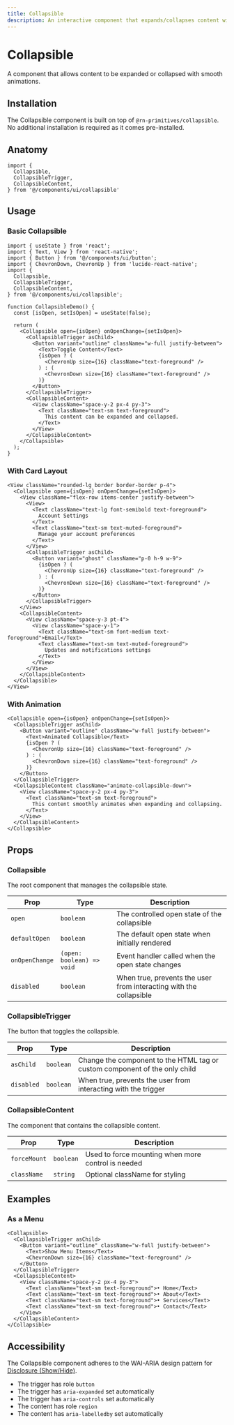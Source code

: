 ```yaml
---
title: Collapsible
description: An interactive component that expands/collapses content with smooth animations.
---
```


# Collapsible

A component that allows content to be expanded or collapsed with smooth animations.

## Installation

The Collapsible component is built on top of `@rn-primitives/collapsible`. No additional installation is required as it comes pre-installed.

## Anatomy

```tsx
import {
  Collapsible,
  CollapsibleTrigger,
  CollapsibleContent,
} from '@/components/ui/collapsible'
```

## Usage

### Basic Collapsible

```tsx
import { useState } from 'react';
import { Text, View } from 'react-native';
import { Button } from '@/components/ui/button';
import { ChevronDown, ChevronUp } from 'lucide-react-native';
import {
  Collapsible,
  CollapsibleTrigger,
  CollapsibleContent,
} from '@/components/ui/collapsible';

function CollapsibleDemo() {
  const [isOpen, setIsOpen] = useState(false);

  return (
    <Collapsible open={isOpen} onOpenChange={setIsOpen}>
      <CollapsibleTrigger asChild>
        <Button variant="outline" className="w-full justify-between">
          <Text>Toggle Content</Text>
          {isOpen ? (
            <ChevronUp size={16} className="text-foreground" />
          ) : (
            <ChevronDown size={16} className="text-foreground" />
          )}
        </Button>
      </CollapsibleTrigger>
      <CollapsibleContent>
        <View className="space-y-2 px-4 py-3">
          <Text className="text-sm text-foreground">
            This content can be expanded and collapsed.
          </Text>
        </View>
      </CollapsibleContent>
    </Collapsible>
  );
}
```

### With Card Layout

```tsx
<View className="rounded-lg border border-border p-4">
  <Collapsible open={isOpen} onOpenChange={setIsOpen}>
    <View className="flex-row items-center justify-between">
      <View>
        <Text className="text-lg font-semibold text-foreground">
          Account Settings
        </Text>
        <Text className="text-sm text-muted-foreground">
          Manage your account preferences
        </Text>
      </View>
      <CollapsibleTrigger asChild>
        <Button variant="ghost" className="p-0 h-9 w-9">
          {isOpen ? (
            <ChevronUp size={16} className="text-foreground" />
          ) : (
            <ChevronDown size={16} className="text-foreground" />
          )}
        </Button>
      </CollapsibleTrigger>
    </View>
    <CollapsibleContent>
      <View className="space-y-3 pt-4">
        <View className="space-y-1">
          <Text className="text-sm font-medium text-foreground">Email</Text>
          <Text className="text-sm text-muted-foreground">
            Updates and notifications settings
          </Text>
        </View>
      </View>
    </CollapsibleContent>
  </Collapsible>
</View>
```

### With Animation

```tsx
<Collapsible open={isOpen} onOpenChange={setIsOpen}>
  <CollapsibleTrigger asChild>
    <Button variant="outline" className="w-full justify-between">
      <Text>Animated Collapsible</Text>
      {isOpen ? (
        <ChevronUp size={16} className="text-foreground" />
      ) : (
        <ChevronDown size={16} className="text-foreground" />
      )}
    </Button>
  </CollapsibleTrigger>
  <CollapsibleContent className="animate-collapsible-down">
    <View className="space-y-2 px-4 py-3">
      <Text className="text-sm text-foreground">
        This content smoothly animates when expanding and collapsing.
      </Text>
    </View>
  </CollapsibleContent>
</Collapsible>
```

## Props

### Collapsible

The root component that manages the collapsible state.

| Prop | Type | Description |
|------|------|-------------|
| `open` | `boolean` | The controlled open state of the collapsible |
| `defaultOpen` | `boolean` | The default open state when initially rendered |
| `onOpenChange` | `(open: boolean) => void` | Event handler called when the open state changes |
| `disabled` | `boolean` | When true, prevents the user from interacting with the collapsible |

### CollapsibleTrigger

The button that toggles the collapsible.

| Prop | Type | Description |
|------|------|-------------|
| `asChild` | `boolean` | Change the component to the HTML tag or custom component of the only child |
| `disabled` | `boolean` | When true, prevents the user from interacting with the trigger |

### CollapsibleContent

The component that contains the collapsible content.

| Prop | Type | Description |
|------|------|-------------|
| `forceMount` | `boolean` | Used to force mounting when more control is needed |
| `className` | `string` | Optional className for styling |

## Examples

### As a Menu

```tsx
<Collapsible>
  <CollapsibleTrigger asChild>
    <Button variant="outline" className="w-full justify-between">
      <Text>Show Menu Items</Text>
      <ChevronDown size={16} className="text-foreground" />
    </Button>
  </CollapsibleTrigger>
  <CollapsibleContent>
    <View className="space-y-2 px-4 py-3">
      <Text className="text-sm text-foreground">• Home</Text>
      <Text className="text-sm text-foreground">• About</Text>
      <Text className="text-sm text-foreground">• Services</Text>
      <Text className="text-sm text-foreground">• Contact</Text>
    </View>
  </CollapsibleContent>
</Collapsible>
```

## Accessibility

The Collapsible component adheres to the WAI-ARIA design pattern for [Disclosure (Show/Hide)](https://www.w3.org/WAI/ARIA/apg/patterns/disclosure/).

- The trigger has role `button`
- The trigger has `aria-expanded` set automatically
- The trigger has `aria-controls` set automatically
- The content has role `region`
- The content has `aria-labelledby` set automatically
